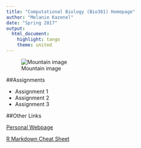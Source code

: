 ```yaml
---
title: "Computational Biology (Bio381) Homepage"
author: "Melanie Kazenel"
date: "Spring 2017"
output: 
  html_document: 
    highlight: tango
    theme: united
---
```


![Mountain image](IMG_1224.jpg)

##Assignments

* Assignment 1   
* Assignment 2   
* Assignment 3   

##Other Links

[Personal Webpage](https://www.uvm.edu/~biology/?Page=students/kazenel_000.php&SM=facultysubmenu.html)

[R Markdown Cheat Sheet](https://www.rstudio.com/wp-content/uploads/2015/02/rmarkdown-cheatsheet.pdf) 

